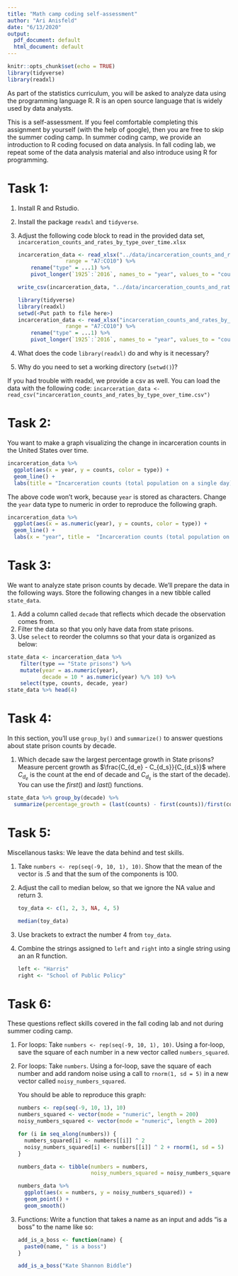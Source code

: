 ```yaml
---
title: "Math camp coding self-assessment"
author: "Ari Anisfeld"
date: "6/13/2020"
output:
  pdf_document: default
  html_document: default
---
```


```r
knitr::opts_chunk$set(echo = TRUE)
library(tidyverse)
library(readxl)
```


As part of the statistics curriculum, you will be asked to analyze data using the programming language R. R is an open source language that is widely used by data analysts. 

This is a self-assessment. If you feel comfortable completing this assignment by yourself (with the help of google), then you are free to skip the summer coding camp. In summer coding camp, we provide an introduction to R coding focused on data analysis. In fall coding lab, we repeat some of the data analysis material and also introduce using R for programming.

# Task 1:

1. Install R and Rstudio.
1. Install the package `readxl` and `tidyverse`. 
1. Adjust the following code block to read in the provided data set,  
`incarceration_counts_and_rates_by_type_over_time.xlsx`

    ```r
    incarceration_data <- read_xlsx("../data/incarceration_counts_and_rates_by_type_over_time.xlsx", 
                   range = "A7:CO10") %>%
        rename("type" = ...1) %>%
        pivot_longer(`1925`:`2016`, names_to = "year", values_to = "counts")
    
    write_csv(incarceration_data, "../data/incarceration_counts_and_rates_by_type_over_time.csv")
    ```

    ```r
    library(tidyverse)
    library(readxl)
    setwd(<Put path to file here>)
    incarceration_data <- read_xlsx("incarceration_counts_and_rates_by_type_over_time.xlsx", 
                   range = "A7:CO10") %>%
        rename("type" = ...1) %>%
        pivot_longer(`1925`:`2016`, names_to = "year", values_to = "counts")
    ```

1. What does the code  `library(readxl)` do and why is it necessary?
1. Why do you need to set a working directory (`setwd()`)?

If you had trouble with readxl, we provide a csv as well. You can load the data with the following code:
`incarceration_data <- read_csv("incarceration_counts_and_rates_by_type_over_time.csv")` 


# Task 2:

You want to make a graph visualizing the change in incarceration counts in the United States over time.

```r
incarceration_data %>%
  ggplot(aes(x = year, y = counts, color = type)) + 
  geom_line() +
  labs(title = "Incarceration counts (total population on a single day) over time")
```

The above code won't work, because `year` is stored as characters. Change the `year` data type to numeric in order to reproduce the following graph.

```r
incarceration_data %>%
  ggplot(aes(x = as.numeric(year), y = counts, color = type)) + 
  geom_line() +
  labs(x = "year", title =  "Incarceration counts (total population on a single day) over time")
```


# Task 3:

We want to analyze state prison counts by decade. We'll prepare the data in the following ways. Store the following changes in a new tibble called `state_data`.

1. Add a column called `decade` that reflects which decade the observation comes from.
1. Filter the data so that you only have data from state prisons.
1. Use `select` to reorder the columns so that your data is organized as below:

```r
state_data <- incarceration_data %>%
    filter(type == "State prisons") %>%
    mutate(year = as.numeric(year),
           decade = 10 * as.numeric(year) %/% 10) %>%
    select(type, counts, decade, year)
state_data %>% head(4)
```



# Task 4: 

In this section, you'll use `group_by()` and `summarize()` to answer questions about state prison counts by decade.

1. Which decade saw the largest percentage growth in State prisons? Measure percent growth as $\frac{C_{d_e} - C_{d_s}}{C_{d_s}}$ where $C_{d_e}$ is the count at the end of decade and $C_{d_s}$ is the start of the decade). You can use the $first()$ and $last()$ functions.


```r
state_data %>% group_by(decade) %>%
  summarize(percentage_growth = (last(counts) - first(counts))/first(counts))
```


# Task 5:

Miscellanous tasks:
We leave the data behind and test skills. 

1. Take `numbers <- rep(seq(-9, 10, 1), 10)`. Show that the mean of the vector is .5 and that the sum of the components is 100.

1. Adjust the call to median below, so that we ignore the NA value and return 3.

    ```r
    toy_data <- c(1, 2, 3, NA, 4, 5)
    
    median(toy_data)
    ```


1. Use brackets to extract the number 4 from `toy_data`.

1. Combine the strings assigned to `left` and `right` into a single string using an an R function.

    ```r
    left <- "Harris"
    right <- "School of Public Policy"
    ```



# Task 6:
These questions reflect skills covered in the fall coding lab and not during summer coding camp. 

1. For loops: Take `numbers <- rep(seq(-9, 10, 1), 10)`. Using a for-loop, save the square of each number in a new vector called `numbers_squared`.

1. For loops: Take `numbers`. Using a for-loop, save the square of each number and add random noise using a call to `rnorm(1, sd = 5)` in a new vector called `noisy_numbers_squared`.

    You should be able to reproduce this graph:

    ```r
    numbers <- rep(seq(-9, 10, 1), 10)
    numbers_squared <- vector(mode = "numeric", length = 200)
    noisy_numbers_squared <- vector(mode = "numeric", length = 200)
    
    for (i in seq_along(numbers)) {
      numbers_squared[i] <- numbers[[i]] ^ 2
      noisy_numbers_squared[i] <- numbers[[i]] ^ 2 + rnorm(1, sd = 5)
    }
    ```

    ```r
    numbers_data <- tibble(numbers = numbers,
                           noisy_numbers_squared = noisy_numbers_squared)
    
    numbers_data %>%
      ggplot(aes(x = numbers, y = noisy_numbers_squared)) +
      geom_point() +
      geom_smooth()
    ```

1. Functions: Write a function that takes a name as an input and adds "is a boss" to the name like so:

    ```r
    add_is_a_boss <- function(name) {
      paste0(name, " is a boss")
    }
    ```
    ```r
    add_is_a_boss("Kate Shannon Biddle")
    ```


